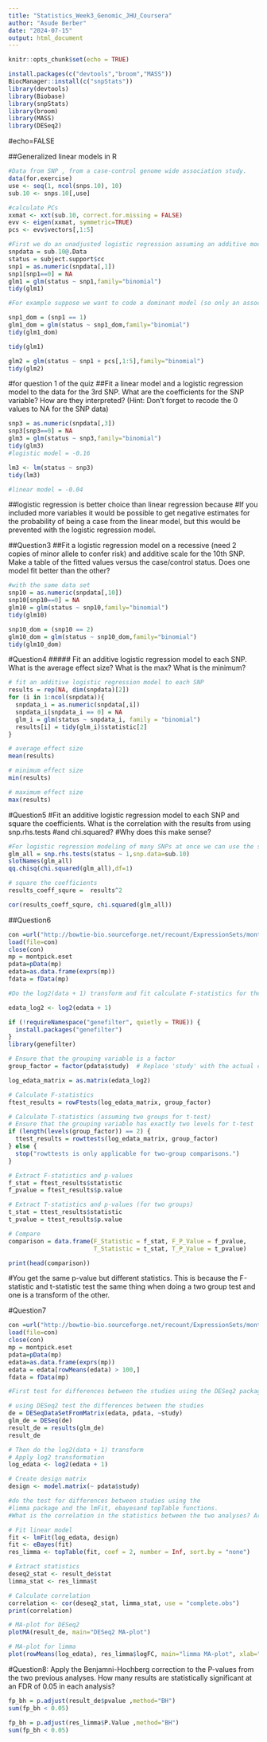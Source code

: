 ```yaml
---
title: "Statistics_Week3_Genomic_JHU_Coursera"
author: "Asude Berber"
date: "2024-07-15"
output: html_document
---
```


```r
knitr::opts_chunk$set(echo = TRUE)
```

```r
install.packages(c("devtools","broom","MASS"))
BiocManager::install(c("snpStats"))
library(devtools)
library(Biobase)
library(snpStats)
library(broom)
library(MASS)
library(DESeq2)
```


#echo=FALSE

##Generalized linear models in R
```r
#Data from SNP , from a case-control genome wide association study. 
data(for.exercise)
use <- seq(1, ncol(snps.10), 10)
sub.10 <- snps.10[,use]

#calculate PCs 
xxmat <- xxt(sub.10, correct.for.missing = FALSE)
evv <- eigen(xxmat, symmetric=TRUE)
pcs <- evv$vectors[,1:5]

#First we do an unadjusted logistic regression assuming an additive model.The coefficient is the change in log-odds for a one unit decrease (because homozygous major allele is coded 1) in the number of copies of the minor allele.
snpdata = sub.10@.Data
status = subject.support$cc
snp1 = as.numeric(snpdata[,1])
snp1[snp1==0] = NA
glm1 = glm(status ~ snp1,family="binomial")
tidy(glm1)

#For example suppose we want to code a dominant model (so only an association of risk with the two copies of the common allele, now the coefficient on snp1_dom is the increase in log odds associated with two copies of the major allele).

snp1_dom = (snp1 == 1)
glm1_dom = glm(status ~ snp1_dom,family="binomial")
tidy(glm1_dom)

tidy(glm1)

glm2 = glm(status ~ snp1 + pcs[,1:5],family="binomial")
tidy(glm2)
```

#for question 1 of the quiz
##Fit a linear model and a logistic regression model to the data for the 3rd SNP. What are the coefficients for the SNP variable? How are they interpreted? (Hint: Don't forget to recode the 0 values to NA for the SNP data)
```r
snp3 = as.numeric(snpdata[,3])
snp3[snp3==0] = NA
glm3 = glm(status ~ snp3,family="binomial")
tidy(glm3)
#logistic model = -0.16 

lm3 <- lm(status ~ snp3)
tidy(lm3)

#linear model = -0.04
```
##logistic regression is better choice than linear regression because 
#If you included more variables it would be possible to get negative estimates for the probability of being a case from the linear model, but this would be prevented with the logistic regression model. 



##Question3
##Fit a logistic regression model on a recessive (need 2 copies of minor allele to confer risk) and additive scale for the 10th SNP. Make a table of the fitted values versus the case/control status. Does one model fit better than the other?
```r
#with the same data set
snp10 = as.numeric(snpdata[,10])
snp10[snp10==0] = NA
glm10 = glm(status ~ snp10,family="binomial")
tidy(glm10)

snp10_dom = (snp10 == 2)
glm10_dom = glm(status ~ snp10_dom,family="binomial")
tidy(glm10_dom)
```

#Question4
##### Fit an additive logistic regression model to each SNP. What is the average effect size? What is the max? What is the minimum?
```r
# fit an additive logistic regression model to each SNP
results = rep(NA, dim(snpdata)[2])
for (i in 1:ncol(snpdata)){
  snpdata_i = as.numeric(snpdata[,i])
  snpdata_i[snpdata_i == 0] = NA
  glm_i = glm(status ~ snpdata_i, family = "binomial")
  results[i] = tidy(glm_i)$statistic[2]
}

# average effect size
mean(results)
```
```r
# minimum effect size
min(results)
```
```r
# maximum effect size
max(results)
```


#Question5
#Fit an additive logistic regression model to each SNP and square the coefficients. What is the correlation with the results from using snp.rhs.tests 
#and chi.squared? 
#Why does this make sense?
```r
#For logistic regression modeling of many SNPs at once we can use the snps.rhs.tests function which computes an asymptotic chi-squared statistic. This isn’t quite the same thing as the F-statistics we have been calculating but can be used in the same way for significance calculations.
glm_all = snp.rhs.tests(status ~ 1,snp.data=sub.10)
slotNames(glm_all)
qq.chisq(chi.squared(glm_all),df=1)

# square the coefficients
results_coeff_squre =  results^2

cor(results_coeff_squre, chi.squared(glm_all))
```

##Question6
```r
con =url("http://bowtie-bio.sourceforge.net/recount/ExpressionSets/montpick_eset.RData")
load(file=con)
close(con)
mp = montpick.eset
pdata=pData(mp)
edata=as.data.frame(exprs(mp))
fdata = fData(mp)

#Do the log2(data + 1) transform and fit calculate F-statistics for the difference between studies/populations using genefilter:rowFtests and using genefilter:rowttests. Do you get the same statistic? Do you get the same p-value?

edata_log2 <- log2(edata + 1)

if (!requireNamespace("genefilter", quietly = TRUE)) {
  install.packages("genefilter")
}
library(genefilter)

# Ensure that the grouping variable is a factor
group_factor = factor(pdata$study)  # Replace 'study' with the actual column name representing studies/populations

log_edata_matrix = as.matrix(edata_log2)

# Calculate F-statistics
ftest_results = rowFtests(log_edata_matrix, group_factor)

# Calculate T-statistics (assuming two groups for t-test)
# Ensure that the grouping variable has exactly two levels for t-test
if (length(levels(group_factor)) == 2) {
  ttest_results = rowttests(log_edata_matrix, group_factor)
} else {
  stop("rowttests is only applicable for two-group comparisons.")
}

# Extract F-statistics and p-values
f_stat = ftest_results$statistic
f_pvalue = ftest_results$p.value

# Extract T-statistics and p-values (for two groups)
t_stat = ttest_results$statistic
t_pvalue = ttest_results$p.value

# Compare
comparison = data.frame(F_Statistic = f_stat, F_P_Value = f_pvalue,
                        T_Statistic = t_stat, T_P_Value = t_pvalue)

print(head(comparison))


```
#You get the same p-value but different statistics. This is because the F-statistic and t-statistic test the same thing when doing a two group test and one is a transform of the other. 


#Question7
```r
con =url("http://bowtie-bio.sourceforge.net/recount/ExpressionSets/montpick_eset.RData")
load(file=con)
close(con)
mp = montpick.eset
pdata=pData(mp)
edata=as.data.frame(exprs(mp))
edata = edata[rowMeans(edata) > 100,]
fdata = fData(mp)

#First test for differences between the studies using the DESeq2 package using the DESeq function.

# using DESeq2 test the differences between the studies
de = DESeqDataSetFromMatrix(edata, pdata, ~study)
glm_de = DESeq(de)
result_de = results(glm_de)
result_de
```

```r
# Then do the log2(data + 1) transform
# Apply log2 transformation
log_edata <- log2(edata + 1)

# Create design matrix
design <- model.matrix(~ pdata$study)

#do the test for differences between studies using the 
#limma package and the lmFit, ebayesand topTable functions. 
#What is the correlation in the statistics between the two analyses? Are there more differences for the large statistics or the small statistics (hint: Make an MA-plot).

# Fit linear model
fit <- lmFit(log_edata, design)
fit <- eBayes(fit)
res_limma <- topTable(fit, coef = 2, number = Inf, sort.by = "none")

# Extract statistics
deseq2_stat <- result_de$stat
limma_stat <- res_limma$t

# Calculate correlation
correlation <- cor(deseq2_stat, limma_stat, use = "complete.obs")
print(correlation)

```
```r
# MA-plot for DESeq2
plotMA(result_de, main="DESeq2 MA-plot")

# MA-plot for limma
plot(rowMeans(log_edata), res_limma$logFC, main="limma MA-plot", xlab="Mean Expression(log2 scale)", ylab="log Fold Change")

```

#Question8: Apply the Benjamni-Hochberg correction to the P-values from the two previous analyses. How many results are statistically significant at an FDR of 0.05 in each analysis?
```r
fp_bh = p.adjust(result_de$pvalue ,method="BH")
sum(fp_bh < 0.05)

fp_bh = p.adjust(res_limma$P.Value ,method="BH")
sum(fp_bh < 0.05)
```



